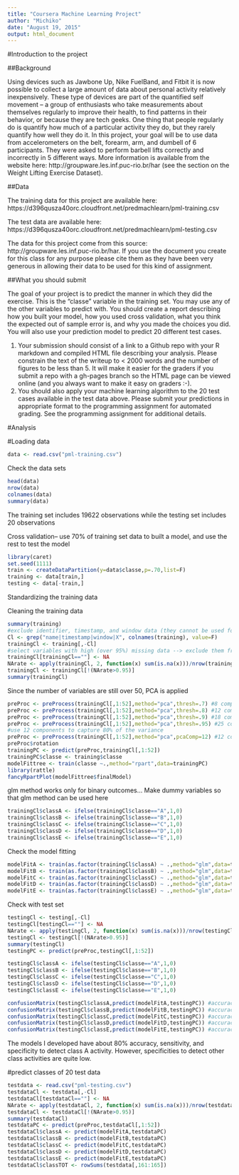 ```yaml
---
title: "Coursera Machine Learning Project"
author: "Michiko"
date: "August 19, 2015"
output: html_document
---
```


#Introduction to the project

##Background

Using devices such as Jawbone Up, Nike FuelBand, and Fitbit it is now possible to collect a large amount of data about personal activity relatively inexpensively. These type of devices are part of the quantified self movement – a group of enthusiasts who take measurements about themselves regularly to improve their health, to find patterns in their behavior, or because they are tech geeks. One thing that people regularly do is quantify how much of a particular activity they do, but they rarely quantify how well they do it. In this project, your goal will be to use data from accelerometers on the belt, forearm, arm, and dumbell of 6 participants. They were asked to perform barbell lifts correctly and incorrectly in 5 different ways. More information is available from the website here: http://groupware.les.inf.puc-rio.br/har (see the section on the Weight Lifting Exercise Dataset). 


##Data 

The training data for this project are available here: 
https://d396qusza40orc.cloudfront.net/predmachlearn/pml-training.csv

The test data are available here: 
https://d396qusza40orc.cloudfront.net/predmachlearn/pml-testing.csv

The data for this project come from this source: http://groupware.les.inf.puc-rio.br/har. If you use the document you create for this class for any purpose please cite them as they have been very generous in allowing their data to be used for this kind of assignment. 

##What you should submit

The goal of your project is to predict the manner in which they did the exercise. This is the "classe" variable in the training set. You may use any of the other variables to predict with. You should create a report describing how you built your model, how you used cross validation, what you think the expected out of sample error is, and why you made the choices you did. You will also use your prediction model to predict 20 different test cases. 

1. Your submission should consist of a link to a Github repo with your R markdown and compiled HTML file describing your analysis. Please constrain the text of the writeup to < 2000 words and the number of figures to be less than 5. It will make it easier for the graders if you submit a repo with a gh-pages branch so the HTML page can be viewed online (and you always want to make it easy on graders :-).
2. You should also apply your machine learning algorithm to the 20 test cases available in the test data above. Please submit your predictions in appropriate format to the programming assignment for automated grading. See the programming assignment for additional details. 


#Analysis

#Loading data 
```r
data <- read.csv("pml-training.csv")
```

Check the data sets 
```r
head(data)
nrow(data)
colnames(data)
summary(data)
```
The training set includes 19622 observations while the testing set includes 20 observations

Cross validation-- use 70% of training set data to built a model, and use the rest to test the model
```r
library(caret)
set.seed(1111)
train <- createDataPartition(y=data$classe,p=.70,list=F)
training <- data[train,]
testing <- data[-train,]
```

Standardizing the training data

Cleaning the training data
```r
summary(training)
#exclude identifier, timestamp, and window data (they cannot be used for prediction)
Cl <- grep("name|timestamp|window|X", colnames(training), value=F) 
trainingCl <- training[,-Cl]
#select variables with high (over 95%) missing data --> exclude them from the analysis
trainingCl[trainingCl==""] <- NA
NArate <- apply(trainingCl, 2, function(x) sum(is.na(x)))/nrow(trainingCl)
trainingCl <- trainingCl[!(NArate>0.95)]
summary(trainingCl)
```

Since the number of variables are still over 50, PCA is applied
```r
preProc <- preProcess(trainingCl[,1:52],method="pca",thresh=.7) #8 components are required
preProc <- preProcess(trainingCl[,1:52],method="pca",thresh=.8) #12 components are required
preProc <- preProcess(trainingCl[,1:52],method="pca",thresh=.9) #18 components are required
preProc <- preProcess(trainingCl[,1:52],method="pca",thresh=.95) #25 components are required
#use 12 components to capture 80% of the variance
preProc <- preProcess(trainingCl[,1:52],method="pca",pcaComp=12) #12 components are required
preProc$rotation
trainingPC <- predict(preProc,trainingCl[,1:52])
trainingPC$classe <- training$classe
modelFittree <- train(classe ~.,method="rpart",data=trainingPC)
library(rattle)
fancyRpartPlot(modelFittree$finalModel)
```

glm method works only for binary outcomes...
Make dummy variables so that glm method can be used here
```r
trainingCl$classA <- ifelse(trainingCl$classe=="A",1,0)
trainingCl$classB <- ifelse(trainingCl$classe=="B",1,0)
trainingCl$classC <- ifelse(trainingCl$classe=="C",1,0)
trainingCl$classD <- ifelse(trainingCl$classe=="D",1,0)
trainingCl$classE <- ifelse(trainingCl$classe=="E",1,0)
```

Check the model fitting
```r
modelFitA <- train(as.factor(trainingCl$classA) ~ .,method="glm",data=trainingPC)
modelFitB <- train(as.factor(trainingCl$classB) ~ .,method="glm",data=trainingPC)
modelFitC <- train(as.factor(trainingCl$classC) ~ .,method="glm",data=trainingPC)
modelFitD <- train(as.factor(trainingCl$classD) ~ .,method="glm",data=trainingPC)
modelFitE <- train(as.factor(trainingCl$classE) ~ .,method="glm",data=trainingPC)
```

Check with test set
```r
testingCl <- testing[,-Cl]
testingCl[testingCl==""] <- NA
NArate <- apply(testingCl, 2, function(x) sum(is.na(x)))/nrow(testingCl)
testingCl <- testingCl[!(NArate>0.95)]
summary(testingCl)
testingPC <- predict(preProc,testingCl[,1:52])

testingCl$classA <- ifelse(testingCl$classe=="A",1,0)
testingCl$classB <- ifelse(testingCl$classe=="B",1,0)
testingCl$classC <- ifelse(testingCl$classe=="C",1,0)
testingCl$classD <- ifelse(testingCl$classe=="D",1,0)
testingCl$classE <- ifelse(testingCl$classe=="E",1,0)

confusionMatrix(testingCl$classA,predict(modelFitA,testingPC)) #accuracy=.798, sensitivity=.808, specificity=.745
confusionMatrix(testingCl$classB,predict(modelFitB,testingPC)) #accuracy=.800, sensitivity=.808, specificity=.313
confusionMatrix(testingCl$classC,predict(modelFitC,testingPC)) #accuracy=.823, sensitivity=.834, specificity=.463
confusionMatrix(testingCl$classD,predict(modelFitD,testingPC)) #accuracy=.836, sensitivity=.846, specificity=.500
confusionMatrix(testingCl$classE,predict(modelFitE,testingPC)) #accuracy=.835, sensitivity=.839, specificity=.750

```

The models I developed have about 80% accuracy, sensitivity, and specificity to detect class A activity.
However, specificities to detect other class activities are quite low.

#predict classes of 20 test data
```r
testdata <- read.csv("pml-testing.csv")
testdataCl <- testdata[,-Cl]
testdataCl[testdataCl==""] <- NA
NArate <- apply(testdataCl, 2, function(x) sum(is.na(x)))/nrow(testdataCl)
testdataCl <- testdataCl[!(NArate>0.95)]
summary(testdataCl)
testdataPC <- predict(preProc,testdataCl[,1:52])
testdataCl$classA <- predict(modelFitA,testdataPC)
testdataCl$classB <- predict(modelFitB,testdataPC)
testdataCl$classC <- predict(modelFitC,testdataPC)
testdataCl$classD <- predict(modelFitD,testdataPC)
testdataCl$classE <- predict(modelFitE,testdataPC)
testdataCl$classTOT <- rowSums(testdata[,161:165])
```




